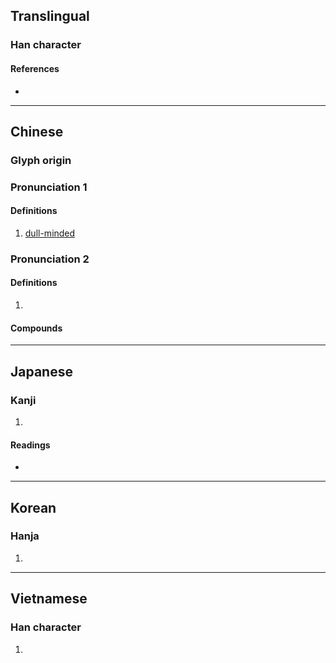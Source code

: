 {{character info}}
==Translingual==

===Han character===
{{Han char|rn=104|rad=疒|as=03|sn=8|four=00117|canj=KON|ids=⿸疒乞}}

====References====
* {{Han ref|kx=0769.120|dkj=22032|dj=1179.150|hdz=42660.130|uh=7599|ud=30105|bh=AAB8|bd=43704}}

----

==Chinese==
{{zh-forms}}

===Glyph origin===
{{Han etym}}
<!--
|c=ngat6,gat1,gat6
-->{{attention|zh}}

===Pronunciation 1===
{{zh-pron
|m=yì
|mc=y
|oc=y
|cat=a
}}

====Definitions====
{{zh-hanzi}}

# {{zh-hd}} [[dull-minded]]

===Pronunciation 2===
{{zh-pron
|m=gē
}}

====Definitions====
{{zh-hanzi}}

# {{zh-used2|c}}

====Compounds====
{{zh-der|仇疙瘩|吉丁疙疸|疙搭|疙渣兒|疙疙瘩瘩|疙疸|疙瘩|疙瘩事|疙瘩湯|疙瘩腔|疙顫顫|老疙瘩|解開疙瘩|雞皮疙瘩|鬼飯疙瘩|麵疙瘩}}

----

==Japanese==

===Kanji===
{{ja-kanji|grade=|rs=疒03}}

# {{rfdef|ja|sort=疒03}}

====Readings====
* {{ja-readings|on=[[ぎつ]] (gitsu), [[ごち]] (gochi), [[き]] (ki), [[け]] (ke)|kun=[[おろか]] (oroka)|nanori=}}

----

==Korean==

===Hanja===
{{ko-hanja|hangeul=흘|eumhun=|rv=heul|mr=hŭl|y=hul}}

# {{rfdef|ko|sort=疒03}}

----

==Vietnamese==

===Han character===
{{vi-hantu|[[ngật]], [[ngất]]|rs=疒03}}

# {{rfdef|vi|sort=疒03}}